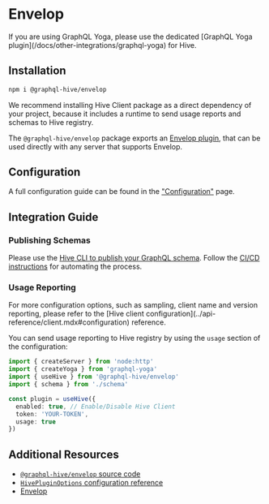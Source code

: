 
# Envelop

<Callout type="warning">
  If you are using GraphQL Yoga, please use the dedicated [GraphQL Yoga
  plugin](/docs/other-integrations/graphql-yoga) for Hive.
</Callout>

## Installation

```sh npm2yarn
npm i @graphql-hive/envelop
```

<Callout type="info">
  We recommend installing Hive Client package as a direct dependency of your project, because it
  includes a runtime to send usage reports and schemas to Hive registry.
</Callout>

The `@graphql-hive/envelop` package exports an
[Envelop plugin](https://the-guild.dev/graphql/envelop), that can be used directly with any server
that supports Envelop.

## Configuration

A full configuration guide can be found in the
["Configuration"](../api-reference/client.mdx#configuration) page.

## Integration Guide

### Publishing Schemas

Please use the [Hive CLI to publish your GraphQL schema](../api-reference/cli.mdx#publish-a-schema).
Follow the [CI/CD instructions](./ci-cd.mdx) for automating the process.

### Usage Reporting

<Callout>
  For more configuration options, such as sampling, client name and version reporting, please refer
  to the [Hive client configuration](../api-reference/client.mdx#configuration) reference.
</Callout>

You can send usage reporting to Hive registry by using the `usage` section of the configuration:

```ts
import { createServer } from 'node:http'
import { createYoga } from 'graphql-yoga'
import { useHive } from '@graphql-hive/envelop'
import { schema } from './schema'

const plugin = useHive({
  enabled: true, // Enable/Disable Hive Client
  token: 'YOUR-TOKEN',
  usage: true
})
```

## Additional Resources

- [`@graphql-hive/envelop` source code](https://github.com/graphql-hive/platform/tree/main/packages/libraries/envelop)
- [`HivePluginOptions` configuration reference](https://github.com/graphql-hive/platform/blob/main/packages/libraries/cire/src/client/types.ts)
- [Envelop](https://the-guild.dev/graphql/envelop)
